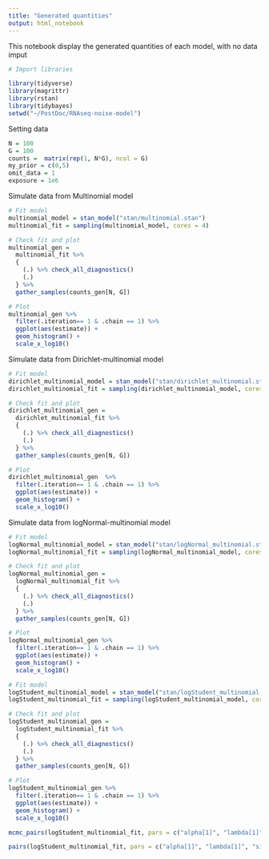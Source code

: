 ```yaml
---
title: "Generated quantities"
output: html_notebook
---
```


This notebook display the generated quantities of each model, with no data imput

```r
# Import libraries

library(tidyverse)
library(magrittr)
library(rstan)
library(tidybayes)
setwd("~/PostDoc/RNAseq-noise-model")
```

Setting data

```r

N = 100
G = 100
counts =  matrix(rep(1, N*G), ncol = G)
my_prior = c(0,5)
omit_data = 1
exposure = 1e6

```

Simulate data from Multinomial model

```r

# Fit model
multinomial_model = stan_model("stan/multinomial.stan")
multinomial_fit = sampling(multinomial_model, cores = 4)

# Check fit and plot
multinomial_gen = 
  multinomial_fit %>% 
  { 
    (.) %>% check_all_diagnostics()
    (.)
  } %>% 
  gather_samples(counts_gen[N, G]) 

# Plot
multinomial_gen %>%
  filter(.iteration== 1 & .chain == 1) %>%
  ggplot(aes(estimate)) +
  geom_histogram() +
  scale_x_log10()

```

Simulate data from Dirichlet-multinomial model

```r

# Fit model
dirichlet_multinomial_model = stan_model("stan/dirichlet_multinomial.stan")
dirichlet_multinomial_fit = sampling(dirichlet_multinomial_model, cores = 4)

# Check fit and plot
dirichlet_multinomial_gen = 
  dirichlet_multinomial_fit %>% 
  { 
    (.) %>% check_all_diagnostics()
    (.)
  } %>% 
  gather_samples(counts_gen[N, G]) 

# Plot
dirichlet_multinomial_gen  %>%
  filter(.iteration== 1 & .chain == 1) %>%
  ggplot(aes(estimate)) +
  geom_histogram() +
  scale_x_log10()


```



Simulate data from logNormal-multinomial model

```r

# Fit model
logNormal_multinomial_model = stan_model("stan/logNormal_multinomial.stan")
logNormal_multinomial_fit = sampling(logNormal_multinomial_model, cores = 4)

# Check fit and plot
logNormal_multinomial_gen = 
  logNormal_multinomial_fit %>% 
  { 
    (.) %>% check_all_diagnostics()
    (.)
  } %>% 
  gather_samples(counts_gen[N, G]) 

# Plot
logNormal_multinomial_gen %>%
  filter(.iteration== 1 & .chain == 1) %>%
  ggplot(aes(estimate)) +
  geom_histogram() +
  scale_x_log10()

```

```r

# Fit model
logStudent_multinomial_model = stan_model("stan/logStudent_multinomial.stan")
logStudent_multinomial_fit = sampling(logStudent_multinomial_model, cores = 4)

# Check fit and plot
logStudent_multinomial_gen = 
  logStudent_multinomial_fit %>% 
  { 
    (.) %>% check_all_diagnostics()
    (.)
  } %>% 
  gather_samples(counts_gen[N, G]) 

# Plot
logStudent_multinomial_gen %>%
  filter(.iteration== 1 & .chain == 1) %>%
  ggplot(aes(estimate)) +
  geom_histogram() +
  scale_x_log10()
```


```r

mcmc_pairs(logStudent_multinomial_fit, pars = c("alpha[1]", "lambda[1]", "sigma"), off_diag_args = list(size = 1.5))

pairs(logStudent_multinomial_fit, pars = c("alpha[1]", "lambda[1]", "sigma"))
```


